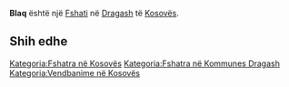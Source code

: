 {{Fshat në Kosovës
 | Emri                = Blaq
 | EmriAlt                = Blac,Blach,Blaq,Blas,Blaç,Bljac,Bljač,Бљач
 | Emri (Rasa dhanore) = 
 | Figura              = 
 | Shteti              = Kosovës
 | Komuna              = Dragash
 | Kodi postar         = 
 | Sipërfaqja          = 

 | Popullsia           = 

 | Regj. i popullsisë  = 
 | Dend. e popullsisë  = 
 | Faqja zyrtare       = 
 <!--- Koordinatat ----> 
 | Gjerësia            = 42.12417
 | Gjatësia            = 20.73556
 | Lartësia            = 
}}
'''Blaq''' është një [[Fshati]] në [[Dragash]] të [[Kosovës]].

<!-- == Gjeografia == -->
<!-- == Historia == -->
<!-- == Demografia == -->
== Shih edhe ==
{{Komuna Dragash}}
{{Kosovo-Administrata-Cung}}

[[Kategoria:Fshatra në Kosovës]]
[[Kategoria:Fshatra në Kommunes Dragash]]
[[Kategoria:Vendbanime në Kosovës]]